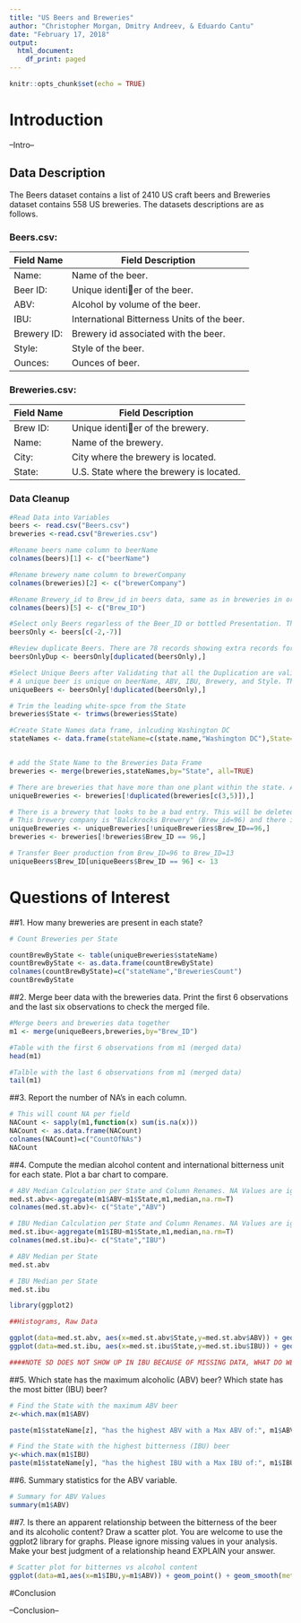 ```yaml
---
title: "US Beers and Breweries"
author: "Christopher Morgan, Dmitry Andreev, & Eduardo Cantu"
date: "February 17, 2018"
output: 
  html_document:
    df_print: paged
---
```


```r
knitr::opts_chunk$set(echo = TRUE)
```

# Introduction
--Intro--

## Data Description
The Beers dataset contains a list of 2410 US craft beers and Breweries dataset contains 558 US
breweries. The datasets descriptions are as follows.


### Beers.csv:

Field Name | Field Description
-----------|--------------------
Name:      | Name of the beer.
Beer ID:   | Unique identier of the beer.
ABV:       | Alcohol by volume of the beer.
IBU:       | International Bitterness Units of the beer.
Brewery ID:| Brewery id associated with the beer.
Style:     | Style of the beer.
Ounces:    | Ounces of beer.


### Breweries.csv:
Field Name | Field Description
-----------|--------------------
Brew ID:   | Unique identier of the brewery.
Name:      | Name of the brewery.
City:      | City where the brewery is located.
State:     | U.S. State where the brewery is located.

### Data Cleanup
```r
#Read Data into Variables
beers <- read.csv("Beers.csv")
breweries <-read.csv("Breweries.csv")

#Rename beers name column to beerName
colnames(beers)[1] <- c("beerName")

#Rename brewery name column to brewerCompany
colnames(breweries)[2] <- c("brewerCompany")

#Rename Brewery_id to Brew_id in beers data, same as in breweries in order to merge data sets
colnames(beers)[5] <- c("Brew_ID")

#Select only Beers regarless of the Beer_ID or bottled Presentation. This will only give all produced beers.
beersOnly <- beers[c(-2,-7)]

#Review duplicate Beers. There are 78 records showing extra records for existing beers.
beersOnlyDup <- beersOnly[duplicated(beersOnly),]

#Select Unique Beers after Validating that all the Duplication are valid. However, there are still seem to be duplicates of the beers, due to the year that was produced. For this exercise beers produced on different years will be consider different, and not duplicated.
# A unique beer is unique on beerName, ABV, IBU, Brewery, and Style. The Beer_ID and the Ounces were removed.
uniqueBeers <- beersOnly[!duplicated(beersOnly),]

# Trim the leading white-spce from the State
breweries$State <- trimws(breweries$State)

#Create State Names data frame, inlcuding Washington DC
stateNames <- data.frame(stateName=c(state.name,"Washington DC"),State=c(state.abb,"DC"))


# add the State Name to the Breweries Data Frame
breweries <- merge(breweries,stateNames,by="State", all=TRUE)

# There are breweries that have more than one plant within the state. And the production of the beers would be split into those breweries. Therefore, we will have unique breweries per state for counting porpuses.
uniqueBreweries <- breweries[!duplicated(breweries[c(3,5)]),]

# There is a brewery that looks to be a bad entry. This will be deleted and assing all the beers produced at this location to the correct location. 
# This brewery company is "Balckrocks Brewery" (Brew_id=96) and there is an entry in Masachussets where there is no such town, and it will be removed. All the beers poduced at this location will be assigned to the Minnesota location.
uniqueBreweries <- uniqueBreweries[!uniqueBreweries$Brew_ID==96,]
breweries <- breweries[!breweries$Brew_ID == 96,]

# Transfer Beer production from Brew_ID=96 to Brew_ID=13
uniqueBeers$Brew_ID[uniqueBeers$Brew_ID == 96] <- 13 


```
# Questions of Interest

##1. How many breweries are present in each state?
```r
# Count Breweries per State

countBrewByState <- table(uniqueBreweries$stateName)
countBrewByState <- as.data.frame(countBrewByState)
colnames(countBrewByState)=c("stateName","BreweriesCount")
countBrewByState
```

##2. Merge beer data with the breweries data. Print the first 6 observations and the last six observations to check the merged file.

```r
#Merge beers and breweries data together
m1 <- merge(uniqueBeers,breweries,by="Brew_ID")

#Table with the first 6 observations from m1 (merged data)
head(m1)

#Talble with the last 6 observations from m1 (merged data)
tail(m1)

```

##3. Report the number of NA's in each column.
``` r
# This will count NA per field
NACount <- sapply(m1,function(x) sum(is.na(x)))
NACount <- as.data.frame(NACount)
colnames(NACount)=c("CountOfNAs")
NACount


```

##4. Compute the median alcohol content and international bitterness unit for each state. Plot a bar chart to compare.
```r
# ABV Median Calculation per State and Column Renames. NA Values are ignored.
med.st.abv<-aggregate(m1$ABV~m1$State,m1,median,na.rm=T)
colnames(med.st.abv)<- c("State","ABV")

# IBU Median Calculation per State and Column Renames. NA Values are ignored.
med.st.ibu<-aggregate(m1$IBU~m1$State,m1,median,na.rm=T)
colnames(med.st.ibu)<- c("State","IBU")

# ABV Median per State 
med.st.abv

# IBU Median per State
med.st.ibu

library(ggplot2)

##Histograms, Raw Data

ggplot(data=med.st.abv, aes(x=med.st.abv$State,y=med.st.abv$ABV)) + geom_bar(stat="identity")
ggplot(data=med.st.ibu, aes(x=med.st.ibu$State,y=med.st.ibu$IBU)) + geom_bar(stat="identity")

####NOTE SD DOES NOT SHOW UP IN IBU BECAUSE OF MISSING DATA, WHAT DO WE DO WITH THIS???


```


##5. Which state has the maximum alcoholic (ABV) beer? Which state has the most bitter (IBU) beer?
```r
# Find the State with the maximum ABV beer
z<-which.max(m1$ABV)

paste(m1$stateName[z], "has the highest ABV with a Max ABV of:", m1$ABV[z])

# Find the State with the highest bitterness (IBU) beer
y<-which.max(m1$IBU)
paste(m1$stateName[y], "has the highest IBU with a Max IBU of:", m1$IBU[y])


```

##6. Summary statistics for the ABV variable.
``` r
# Summary for ABV Values
summary(m1$ABV)
```
##7. Is there an apparent relationship between the bitterness of the beer and its alcoholic content? Draw a scatter plot. You are welcome to use the ggplot2 library for graphs. Please ignore missing values in your analysis. Make your best judgment of a relationship heand EXPLAIN your answer.
``` r

# Scatter plot for bitternes vs alcohol content
ggplot(data=m1,aes(x=m1$IBU,y=m1$ABV)) + geom_point() + geom_smooth(method="lm") + xlab("Bitternes") + ylab("Alcohol Content") + ggtitle("Beer Bitternes vs Alcohol Content")

```

#Conclusion

--Conclusion--

